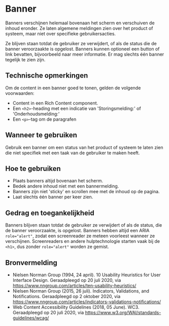 
# Banner

<StorybookComponent />

Banners verschijnen helemaal bovenaan het scherm en verschuiven de inhoud eronder. Ze laten algemene meldingen zien over het product of systeem, maar niet over specifieke gebruikersacties.

Ze blijven staan totdat de gebruiker ze verwijdert, of als de status die de banner veroorzaakte is opgelost. Banners kunnen optioneel een button of link bevatten, bijvoorbeeld naar meer informatie. Er mag slechts één banner tegelijk te zien zijn.

## Technische opmerkingen

Om de content in een banner goed te tonen, gelden de volgende voorwaarden:

- Content in een Rich Content component.
- Een `<h2>`-heading met een indicatie van 'Storingsmelding:' of 'Onderhoudsmelding:'
- Een `<p>`-tag om de paragrafen

## Wanneer te gebruiken

Gebruik een banner om een status van het product of systeem te laten zien die niet specifiek met een taak van de gebruiker te maken heeft.

## Hoe te gebruiken

- Plaats banners altijd bovenaan het scherm.
- Bedek andere inhoud niet met een bannermelding.
- Banners zijn niet 'sticky' en scrollen mee met de inhoud op de pagina.
- Laat slechts één banner per keer zien.

## Gedrag en toegankelijkheid

Banners blijven staan totdat de gebruiker ze verwijdert of als de status, die de banner veroorzaakte, is opgelost. Banners hebben altijd een ARIA `role="alert"`, zodat een screenreader ze meteen voorleest wanneer ze verschijnen. Screenreaders en andere hulptechnologie starten vaak bij de `<h1>`, dus zonder `role="alert"` worden ze gemist.

## Bronvermelding

- Nielsen Norman Group (1994, 24 april). 10 Usability Heuristics for User Interface Design. Geraadpleegd op 20 juli 2020, via https://www.nngroup.com/articles/ten-usability-heuristics/
- Nielsen Norman Group (2015, 26 juli). Indicators, Validations, and Notifications. Geraadpleegd op 2 oktober 2020, via https://www.nngroup.com/articles/indicators-validations-notifications/
- Web Content Accessibility Guidelines (2018, 05 June). WC3. Geraadpleegd op 20 juli 2020, via https://www.w3.org/WAI/standards-guidelines/wcag/
